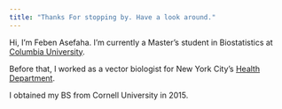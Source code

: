 ```yaml
---
title: "Thanks For stopping by. Have a look around."
---
```


Hi, I'm Feben Asefaha. I'm currently a Master's student in Biostatistics at [Columbia University](https://www.mailman.columbia.edu/become-student/departments/biostatistics).

Before that, I worked as a vector biologist for New York City's [Health Department](http://www1.nyc.gov/site/doh/index.page).

I obtained my BS from Cornell University in 2015. 
